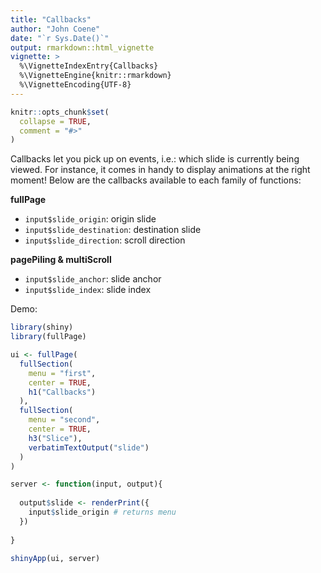 ```yaml
---
title: "Callbacks"
author: "John Coene"
date: "`r Sys.Date()`"
output: rmarkdown::html_vignette
vignette: >
  %\VignetteIndexEntry{Callbacks}
  %\VignetteEngine{knitr::rmarkdown}
  %\VignetteEncoding{UTF-8}
---
```


```r
knitr::opts_chunk$set(
  collapse = TRUE,
  comment = "#>"
)
```

Callbacks let you pick up on events, i.e.: which slide is currently being viewed. For instance, it comes in handy to display animations at the right moment! Below are the callbacks available to each family of functions:

**fullPage**

- `input$slide_origin`: origin slide
- `input$slide_destination`: destination slide
- `input$slide_direction`: scroll direction

**pagePiling & multiScroll**

- `input$slide_anchor`: slide anchor
- `input$slide_index`: slide index

Demo:

```r
library(shiny)
library(fullPage)

ui <- fullPage(
  fullSection(
    menu = "first",
    center = TRUE,
    h1("Callbacks")
  ),
  fullSection(
    menu = "second",
    center = TRUE,
    h3("Slice"),
    verbatimTextOutput("slide")
  )
)

server <- function(input, output){
  
  output$slide <- renderPrint({
    input$slide_origin # returns menu
  })
  
}

shinyApp(ui, server)
```